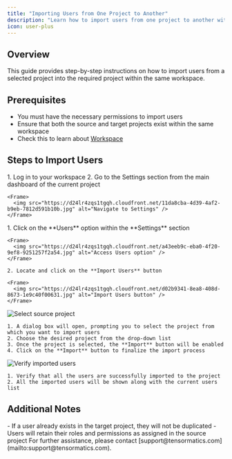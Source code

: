 ```yaml
---
title: "Importing Users from One Project to Another"
description: "Learn how to import users from one project to another within the same workspace in Labellerr."
icon: user-plus
---
```


## Overview

This guide provides step-by-step instructions on how to import users from a selected project into the required project within the same workspace.

## Prerequisites

- You must have the necessary permissions to import users
- Ensure that both the source and target projects exist within the same workspace
- Check this to learn about [Workspace](/tutorials/workspace)

## Steps to Import Users

<Steps>
  <Step title="Navigate to the Settings section">
    1. Log in to your workspace
    2. Go to the Settings section from the main dashboard of the current project

    <Frame>
      <img src="https://d24lr4zqs1tgqh.cloudfront.net/11da8cba-4d39-4af2-b9eb-7812d591b10b.jpg" alt="Navigate to Settings" />
    </Frame>
  </Step>

  <Step title="Access the Users option">
    1. Click on the **Users** option within the **Settings** section

    <Frame>
      <img src="https://d24lr4zqs1tgqh.cloudfront.net/a43eeb9c-eba0-4f20-9ef8-9251257f2a54.jpg" alt="Access Users option" />
    </Frame>

    2. Locate and click on the **Import Users** button

    <Frame>
      <img src="https://d24lr4zqs1tgqh.cloudfront.net/d02b9341-8ea8-408d-8673-1e9c40f00631.jpg" alt="Import Users button" />
    </Frame>
  </Step>

  <Step title="Select the Source project">
    <Frame>
      <img src="https://d24lr4zqs1tgqh.cloudfront.net/b5cd24ed-5323-47dd-9176-7e6ad179ba7a.jpg" alt="Select source project" />
    </Frame>

    1. A dialog box will open, prompting you to select the project from which you want to import users
    2. Choose the desired project from the drop-down list
    3. Once the project is selected, the **Import** button will be enabled
    4. Click on the **Import** button to finalize the import process
  </Step>

  <Step title="Verification">
    <Frame>
      <img src="https://d24lr4zqs1tgqh.cloudfront.net/3f4c4d22-c72e-44f0-a9d1-3678766a8241.jpg" alt="Verify imported users" />
    </Frame>

    1. Verify that all the users are successfully imported to the project
    2. All the imported users will be shown along with the current users list
  </Step>
</Steps>

## Additional Notes

<Info>
- If a user already exists in the target project, they will not be duplicated
- Users will retain their roles and permissions as assigned in the source project
</Info>

<Note>
For further assistance, please contact [support@tensormatics.com](mailto:support@tensormatics.com).
</Note>
